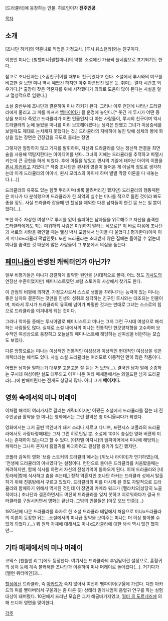 [드라큘라]에 등장하는 인물. 히로인이자 '''진주인공'''.

[[목차]]
== 소개 ==
[조나단 하커]의 약혼녀로 직업은 가정교사. [루시 웨스턴라]와는 친구이다.

이름인 미나는 [빌헬미나|윌헬미나]의 약칭. 소설에선 가끔씩 풀네임으로 표기되기도 한다.

참고로 조나단과는 [소꿉친구|어릴 때부터 친구]였다고 한다. 소설에서 루시와의 미모를 비교한 걸 보면 미나 역시 예쁘긴 하지만 아주 아름답진 않은 듯. 취미는 열차 시간표 외우기다.[* 출장이 잦은 약혼자를 위해 시작했다가 의외로 도움이 많이 된다는 사실을 알고 열성적으로 임했다.]

소설 중반부에 조나단과 결혼하여 미나 하커가 된다. 그러나 이후 런던에 나타난 드라큘라에게 물리고 그 피를 마셔서 [[뱀파이어]]가 될 운명에 놓인다.[* 웃긴 게 루시가 어떤 증상을 보이다 죽었고 드라큘라가 어떤 인물인지 다 아는 사람들이, 루시의 친구이며 역시 드라큘라의 눈에 들었을 미나를 미리 보호해야겠다는 생각은 안했고 그녀가 이상증세를 보일때도 제대로 눈치채지 못했다는 것.] 드라큘라의 지배하에 놓인 탓에 성체의 빵에 화상을 입는 장면은 긴장감을 극도로 올리는 장면.

그렇지만 절망하지 않고 기지를 발휘하여, 자신과 드라큘라를 잇는 정신적 연결을 최면술을 사용해 역탐지한다는 아이디어를 낸다. 그녀의 지혜는 드라큘라를 추적하고 파멸시키는데 큰 공헌을 하게 되었다. 후에 아들을 낳았고 퀸시의 기일에 태어난 아이의 이름을 [[퀸시 하커]]라고 지었다.[* 작중 조나단은 퀸시의 영혼이 들어온 게 아닐까 정도로 생각하는데 이게 드라큘라의 아이네, 퀸시 모리스의 아이네 하며 별별 막장 이론을 다 내놓는다.(...)]

드라큘라의 유혹도 있는 힘껏 뿌리치며(비록 물려버리긴 했지만) 드라큘라의 행동패턴은 미나가 다 분석했으며 드라큘라가 한 최악의 실수는 미나를 적으로 돌린 것이라 봐도 좋을 정도. 사실 드라큘라 잡을때 반 헬싱을 제외한 다른 남자들이 한건 몸 쓰는 일 뿐이었다(…).

또한 아주 자상한 여성으로 루시를 잃어 슬퍼하는 남자들을 위로해주고 자신을 습격한 드라큘라에게도 죄는 미워하되 사람은 미워하지 말라는 식으로[* 이 바로 다음에 조나단과 서로의 사랑을 확인할 때는 헬싱 박사 포함해서 남자들 다 울었다.] 평가한다(아마 이게 미나x드라큘라 떡밥인듯). 또한 드라큘라는 초대받지 않은 집에는 들어갈 수 없는데 미나를 습격한 것 때문에 많은 사람들이 그 부분에서 의심을 품는다.

== [[페미니즘]]이 반영된 캐릭터인가 아닌가? ==
일부 비평가들은 미나가 강렬하게 활약한 원인을 (시대적으로 볼때, 어느 정도 [[기사도]]의 연장선 수준이었지만) 페미니스트였던 브람 스토커의 사상에서 찾기도 한다.

이 관점의 비평에 의하면, 가정교사로서 스스로 생활을 꾸려나가는 능력이 있는 미나는 좋은 남자와 결혼하는 것만을 인생의 성취로 생각하는 친구인 루시와는 대조되는 인물이며, 따라서 루시가 드라큘라의 유혹에 넘어가 파멸한 것과는 반대로 그녀는 스스로의 힘으로 드라큘라를 이겨내게 되는 것이다.

그러나 학자들 중에는 루시야말로 페미니스트고 미나는 그저 그런 구시대 여성으로 해석하는 사람들도 많다. 실제로 소설 내에서의 미나는 전통적인 현모양처형을 고수하며 보수적인 여성상으로 등장하고 오늘날의 페미니스트에 해당하는 신여성을 비판하는 모습도 보였다.

다른 방향으로는 미나는 이상적인 전통적인 여성상과 이상적인 현대적인 여성상을 섞은 캐릭터라는 해석도 있다. 사실 소설 드라큘라는 여러모로 이중적인 면이 많은 작품이다.

어쨌든 남자들 말하는거 대부분 고분고분 잘 듣는 거 보면(…). 결국엔 남자 말에 순종하는 구시대 여성이란 설도 대두되고 이후 나온 여타 매체들에서는 와일드한 남자 드라큘라(...)에 반해버린다는 전개도 상당히 많다. 아니 그게 '''메이저다.'''

== 영화 속에서의 미나 머레이 ==
이처럼 해석이 여러가지로 갈리는 캐릭터이지만 어쨌든 소설에서 드라큘라를 잡는 데 진주인공급 활약을 한 미나는 영화에서는 그런 활약은 영 아니올씨다가 되었다.

영화에서는 그저 골빈 백인녀가 돼서 소리나 지르고 다니며, 프란시스 코폴라의 드라큘라에서도 사랑타령해대는 그저 그런 히로인일 뿐. 소설에 100% 충실한 영화 버젼의 미나는 존재하지 않는다고 할 수 있다. [이자벨 아자니]의 뱀파이어에서 미나에 해당되는 캐릭터는 그나마 혼자서 흡혈귀를 파괴하려고 결심할 용기가 있긴 했지만.

코폴라 감독의 영화 '브람 스토커의 드라큘라'에서는 [위노나 라이더]가 연기하였는데, '전생에 드라큘라의 아내였다'는 설정이다. 런던으로 돌아온 드라큘라를 처음봤을때는 꺼려하지만, 함께 식사를 하면서 자신의 전생기억이 돌아오게 된다. 이때 드라큘라와 [네토라레|함께 식사하고 춤을 추는데,] 정작 약혼자인 조나단 하커는 드라큘라 성에서 탈출하기 위해 진흙탕에서 구르고 있었다. 드라큘라의 피를 마시게 된 것도 자발적으로 드라큘라와 함께하기 위해서 먹게된 것인데 이 장면의 카메라 워크가 [펠라치오|상당히 노골적이다.] 조나단과 결혼하면서도 여전히 드라큘라를 잊지 못하고 괴로워하다가 결국 드라큘라를 구원시키면서 영화는 끝난다. 그밖의 인물들은 [아웃 오브 안중](...)

1975년에 나온 드라큘라를 화자로 한 소설 드라큘라 테잎에서 처음으로 미나x드라큘라의 이론이 등장한 뒤는...소설에서의 미나급 활약을 보여주는 미나는 더 이상 찾아볼 수 없게 되었다.(...) 뭐 원작 자체에 대해서도 미나x드라큘라에 대한 해석 역시 많긴 했지만...

== 기타 매체에서의 미나 머레이 ==
코믹스 [젠틀맨 리그]에도 등장한다. 여기서는 드라큘라의 후일담이란 설정으로, 흡혈귀의 상처 등에 계속 불쾌해한 조나단과 이혼하여 미나 머레이로 돌아왔다(…). 거기다가 [앨런 쿼터메인]과...

[[헬싱]]에선 드라큘라, 즉 [[아카드]]가 죽지 않아서 여전히 뱀파이어(구울에 가깝다. 다만 아카드의 피를 빨아버려서 구울과는 좀 다른 듯) 상태라 밀레니엄이 흡혈귀 연구를 하는 실험대상이 돼버렸다. 10권에서 드러난 모습은 그저 해골바가지였고, [[월터 쿰 도르네즈]]에 의해 드디어 영면을 맞이한다.

[[각주]]
